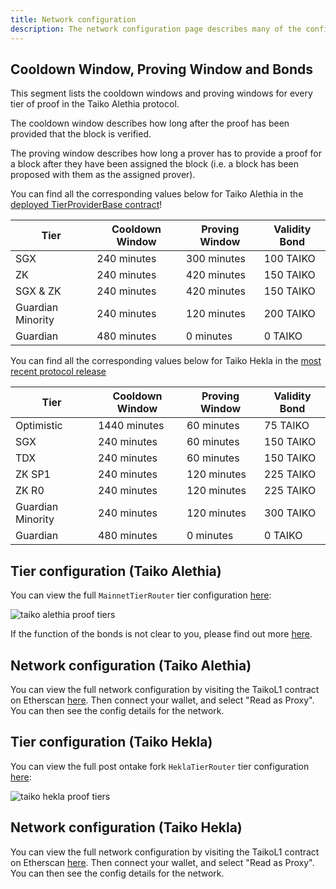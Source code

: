 ```yaml
---
title: Network configuration
description: The network configuration page describes many of the configuration details of the network.
---
```



## Cooldown Window, Proving Window and Bonds

This segment lists the cooldown windows and proving windows for every tier of proof in the Taiko Alethia protocol.

The cooldown window describes how long after the proof has been provided that the block is verified.

The proving window describes how long a prover has to provide a proof for a block after they have been assigned the block (i.e. a block has been proposed with them as the assigned prover).

You can find all the corresponding values below for Taiko Alethia in the [deployed TierProviderBase contract](https://etherscan.io/address/0x44d307a9ec47aA55a7a30849d065686753C86Db6#code#F3#L1)!

| Tier              | Cooldown Window | Proving Window | Validity Bond |
| ----------------- | --------------- | -------------- | ------------- |
| SGX               | 240 minutes     | 300 minutes    | 100 TAIKO     |
| ZK                | 240 minutes     | 420 minutes    | 150 TAIKO     |
| SGX & ZK          | 240 minutes     | 420 minutes    | 150 TAIKO     |
| Guardian Minority | 240 minutes     | 120 minutes    | 200 TAIKO     |
| Guardian          | 480 minutes     | 0 minutes      | 0 TAIKO       |

You can find all the corresponding values below for Taiko Hekla in the [most recent protocol release](https://github.com/taikoxyz/taiko-mono/blob/taiko-alethia-protocol-v1.11.0/packages/protocol/contracts/layer1/tiers/TierProviderBase.sol)

| Tier              | Cooldown Window | Proving Window | Validity Bond |
| ----------------- | --------------- | -------------- | ------------- |
| Optimistic        | 1440 minutes    | 60 minutes     | 75 TAIKO      |
| SGX               | 240 minutes     | 60 minutes     | 150 TAIKO     |
| TDX               | 240 minutes     | 60 minutes     | 150 TAIKO     |
| ZK SP1            | 240 minutes     | 120 minutes    | 225 TAIKO     |
| ZK R0             | 240 minutes     | 120 minutes    | 225 TAIKO     |
| Guardian Minority | 240 minutes     | 120 minutes    | 300 TAIKO     |
| Guardian          | 480 minutes     | 0 minutes      | 0 TAIKO       |

## Tier configuration (Taiko Alethia)

You can view the full `MainnetTierRouter` tier configuration [here](https://etherscan.io/address/0x44d307a9ec47aA55a7a30849d065686753C86Db6#code):

![taiko alethia proof tiers](~/assets/content/docs/network-reference/proof-tier-config-alethia.webp)

If the function of the bonds is not clear to you, please find out more [here](/resources/terminology#key-takeaways).

## Network configuration (Taiko Alethia)

You can view the full network configuration by visiting the TaikoL1 contract on Etherscan [here](https://etherscan.io/address/0x06a9Ab27c7e2255df1815E6CC0168d7755Feb19a#readProxyContract). Then connect your wallet, and select "Read as Proxy". You can then see the config details for the network.

## Tier configuration (Taiko Hekla)

You can view the full post ontake fork `HeklaTierRouter` tier configuration [here](https://holesky.etherscan.io/address/0x6A666F2C56a6559dB0BD8866Bd0c0dDB9ec03c66#code):

![taiko hekla proof tiers](~/assets/content/docs/network-reference/proof-tier-config-hekla.webp)

## Network configuration (Taiko Hekla)

You can view the full network configuration by visiting the TaikoL1 contract on Etherscan [here](https://holesky.etherscan.io/address/0x79C9109b764609df928d16fC4a91e9081F7e87DB#readProxyContract). Then connect your wallet, and select "Read as Proxy". You can then see the config details for the network.
